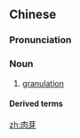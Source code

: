 ==Chinese==
{{zh-forms}}

===Pronunciation===
{{zh-pron
|m=ròuyá,er=y
|c=juk6 ngaa4
|cat=n
}}

===Noun===
{{zh-noun}}

# {{lb|zh|pathology}} [[granulation]]

====Derived terms====
{{zh-der|肉芽腫}}

[[zh:肉芽]]